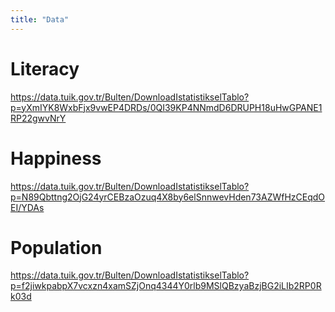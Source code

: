 ```yaml
---
title: "Data"
---
```


# Literacy

<https://data.tuik.gov.tr/Bulten/DownloadIstatistikselTablo?p=yXmIYK8WxbFjx9vwEP4DRDs/0QI39KP4NNmdD6DRUPH18uHwGPANE1RP22gwvNrY>

# Happiness

<https://data.tuik.gov.tr/Bulten/DownloadIstatistikselTablo?p=N89Qbttng2OjG24yrCEBzaOzuq4X8by6elSnnwevHden73AZWfHzCEqdOEI/YDAs>

# Population

<https://data.tuik.gov.tr/Bulten/DownloadIstatistikselTablo?p=f2jiwkpabpX7vcxzn4xamSZjOnq4344Y0rlb9MSlQBzyaBzjBG2iLIb2RP0Rk03d>
